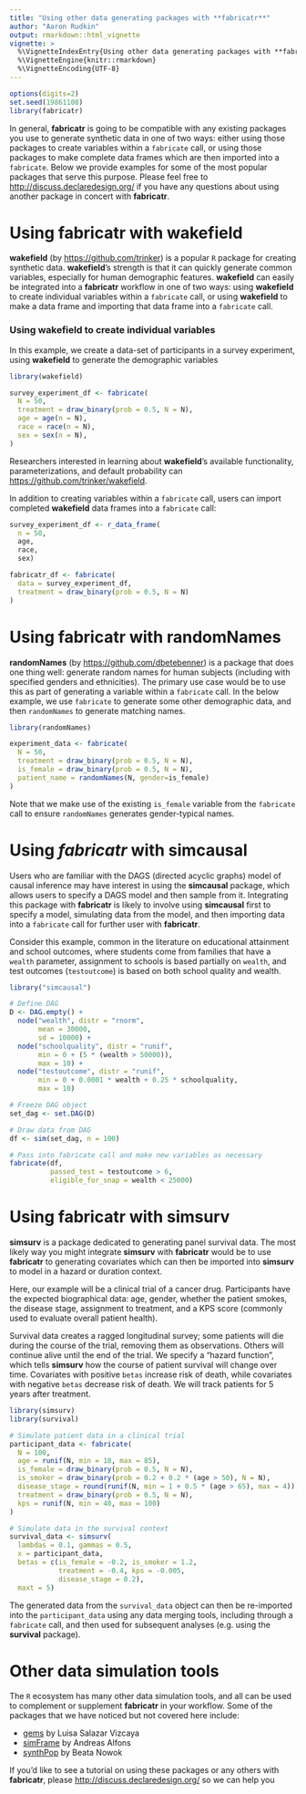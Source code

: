 ```yaml
---
title: "Using other data generating packages with **fabricatr**"
author: "Aaron Rudkin"
output: rmarkdown::html_vignette
vignette: >
  %\VignetteIndexEntry{Using other data generating packages with **fabricatr**}
  %\VignetteEngine{knitr::rmarkdown}
  %\VignetteEncoding{UTF-8}
---
```


```r
options(digits=2)
set.seed(19861108)
library(fabricatr)
```

In general, **fabricatr** is going to be compatible with any existing packages you use to generate synthetic data in one of two ways: either using those packages to create variables within a `fabricate` call, or using those packages to make complete data frames which are then imported into a `fabricate`. Below we provide examples for some of the most popular packages that serve this purpose. Please feel free to [http://discuss.declaredesign.org/](Contact Us) if you have any questions about using another package in concert with **fabricatr**.

# Using **fabricatr** with **wakefield**

**wakefield** (by [https://github.com/trinker](Tyler Rinker)) is a popular `R` package for creating synthetic data. **wakefield**'s strength is that it can quickly generate common variables, especially for human demographic features. **wakefield** can easily be integrated into a **fabricatr** workflow in one of two ways: using **wakefield** to create individual variables within a `fabricate` call, or using **wakefield** to make a data frame and importing that data frame into a `fabricate` call.

### Using **wakefield** to create individual variables

In this example, we create a data-set of participants in a survey experiment, using **wakefield** to generate the demographic variables

```r
library(wakefield)

survey_experiment_df <- fabricate(
  N = 50,
  treatment = draw_binary(prob = 0.5, N = N),
  age = age(n = N),
  race = race(n = N),
  sex = sex(n = N),
)
```

Researchers interested in learning about **wakefield**'s available functionality, parameterizations, and default probability can [https://github.com/trinker/wakefield](read **wakefield**'s user guide on GitHub).

In addition to creating variables within a `fabricate` call, users can import completed **wakefield** data frames into a `fabricate` call:

```r
survey_experiment_df <- r_data_frame(
  n = 50,
  age,
  race,
  sex)

fabricatr_df <- fabricate(
  data = survey_experiment_df,
  treatment = draw_binary(prob = 0.5, N = N)
)
```

# Using **fabricatr** with **randomNames**

**randomNames** (by [https://github.com/dbetebenner](Damian Betebenner)) is a package that does one thing well: generate random names for human subjects (including with specified genders and ethnicities). The primary use case would be to use this as part of generating a variable within a `fabricate` call. In the below example, we use `fabricate` to generate some other demographic data, and then `randomNames` to generate matching names.

```r
library(randomNames)

experiment_data <- fabricate(
  N = 50,
  treatment = draw_binary(prob = 0.5, N = N),
  is_female = draw_binary(prob = 0.5, N = N),
  patient_name = randomNames(N, gender=is_female)
)
```

Note that we make use of the existing `is_female` variable from the `fabricate` call to ensure `randomNames` generates gender-typical names.

# Using *fabricatr* with **simcausal**

Users who are familiar with the DAGS (directed acyclic graphs) model of causal inference may have interest in using the **simcausal** package, which allows users to specify a DAGS model and then sample from it. Integrating this package with **fabricatr** is likely to involve using **simcausal** first to specify a model, simulating data from the model, and then importing data into a `fabricate` call for further user with **fabricatr**.

Consider this example, common in the literature on educational attainment and school outcomes, where students come from families that have a `wealth` parameter, assignment to schools is based partially on `wealth`, and test outcomes (`testoutcome`) is based on both school quality and wealth.

```r
library("simcausal")

# Define DAG
D <- DAG.empty() + 
  node("wealth", distr = "rnorm",
       mean = 30000,
       sd = 10000) +
  node("schoolquality", distr = "runif",
       min = 0 + (5 * (wealth > 50000)),
       max = 10) +
  node("testoutcome", distr = "runif",
       min = 0 + 0.0001 * wealth + 0.25 * schoolquality,
       max = 10)

# Freeze DAG object
set_dag <- set.DAG(D)

# Draw data from DAG
df <- sim(set_dag, n = 100)

# Pass into fabricate call and make new variables as necessary
fabricate(df,
          passed_test = testoutcome > 6,
          eligible_for_snap = wealth < 25000)
```

# Using **fabricatr** with **simsurv**

**simsurv** is a package dedicated to generating panel survival data. The most likely way you might integrate **simsurv** with **fabricatr** would be to use **fabricatr** to generating covariates which can then be imported into **simsurv** to model in a hazard or duration context.

Here, our example will be a clinical trial of a cancer drug. Participants have the expected biographical data: age, gender, whether the patient smokes, the disease stage, assignment to treatment, and a KPS score (commonly used to evaluate overall patient health).

Survival data creates a ragged longitudinal survey; some patients will die during the course of the trial, removing them as observations. Others will continue alive until the end of the trial. We specify a "hazard function", which tells **simsurv** how the course of patient survival will change over time. Covariates with positive `betas` increase risk of death, while covariates with negative `betas` decrease risk of death. We will track patients for 5 years after treatment.

```r
library(simsurv)
library(survival)

# Simulate patient data in a clinical trial
participant_data <- fabricate(
  N = 100,
  age = runif(N, min = 18, max = 85),
  is_female = draw_binary(prob = 0.5, N = N),
  is_smoker = draw_binary(prob = 0.2 + 0.2 * (age > 50), N = N),
  disease_stage = round(runif(N, min = 1 + 0.5 * (age > 65), max = 4)),
  treatment = draw_binary(prob = 0.5, N = N),
  kps = runif(N, min = 40, max = 100)
)

# Simulate data in the survival context
survival_data <- simsurv(
  lambdas = 0.1, gammas = 0.5,
  x = participant_data, 
  betas = c(is_female = -0.2, is_smoker = 1.2,
            treatment = -0.4, kps = -0.005,
            disease_stage = 0.2),
  maxt = 5)
```

The generated data from the `survival_data` object can then be re-imported into the `participant_data` using any data merging tools, including through a `fabricate` call, and then used for subsequent analyses (e.g. using the **survival** package).

# Other data simulation tools

The `R` ecosystem has many other data simulation tools, and all can be used to complement or supplement **fabricatr** in your workflow. Some of the packages that we have noticed but not covered here include:

* [gems](https://cran.r-project.org/web/packages/gems/index.html) by Luisa Salazar Vizcaya
* [simFrame](https://cran.r-project.org/web/packages/simFrame/index.html) by Andreas Alfons
* [synthPop](https://cran.r-project.org/web/packages/synthpop/index.html) by Beata Nowok

If you'd like to see a tutorial on using these packages or any others with **fabricatr**, please [http://discuss.declaredesign.org/](Contact Us) so we can help you
